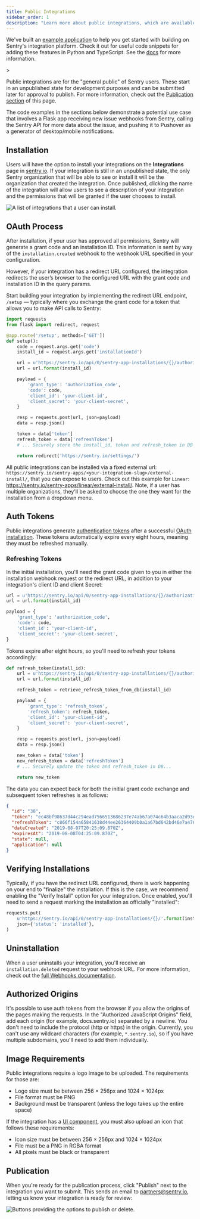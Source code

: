 ```yaml
---
title: Public Integrations
sidebar_order: 1
description: "Learn more about public integrations, which are available to all Sentry users."
---
```


<Alert>

We've built an [example application](https://github.com/getsentry/integration-platform-example) to help you get started with building on Sentry's integration platform. Check it out for useful code snippets for adding these features in Python and TypeScript. See the [docs](/organization/integrations/integration-platform/#example-app) for more information.

</Alert>>

Public integrations are for the "general public" of Sentry users. These start in an unpublished state for development purposes and can be submitted later for approval to publish. For more information, check out the [Publication section](#publication) of this page.

The code examples in the sections below demonstrate a potential use case that involves a Flask app receiving new issue webhooks from Sentry, calling the Sentry API for more data about the issue, and pushing it to Pushover as a generator of desktop/mobile notifications.

## Installation

Users will have the option to install your integrations on the **Integrations** page in [sentry.io](https://sentry.io). If your integration is still in an unpublished state, the only Sentry organization that will be able to see or install it will be the organization that created the integration. Once published, clicking the name of the integration will allow users to see a description of your integration and the permissions that will be granted if the user chooses to install.

![A list of integrations that a user can install.](./img/integration-directory.png)

## OAuth Process

After installation, if your user has approved all permissions, Sentry will generate a grant code and an installation ID. This information is sent by way of the `installation.created` webhook to the webhook URL specified in your configuration.

However, if your integration has a redirect URL configured, the integration redirects the user’s browser to the configured URL with the grant code and installation ID in the query params.

Start building your integration by implementing the redirect URL endpoint, `/setup` — typically where you exchange the grant code for a token that allows you to make API calls to Sentry:

```python
import requests
from flask import redirect, request

@app.route('/setup', methods=['GET'])
def setup():
    code = request.args.get('code')
    install_id = request.args.get('installationId')

    url = u'https://sentry.io/api/0/sentry-app-installations/{}/authorizations/'
    url = url.format(install_id)

    payload = {
        'grant_type': 'authorization_code',
        'code': code,
        'client_id': 'your-client-id',
        'client_secret': 'your-client-secret',
    }

    resp = requests.post(url, json=payload)
    data = resp.json()

    token = data['token']
    refresh_token = data['refreshToken']
    # ... Securely store the install_id, token and refresh_token in DB ...

    return redirect('https://sentry.io/settings/')
```

All public integrations can be installed via a fixed external url: `https://sentry.io/sentry-apps/<your-integration-slug>/external-install/`, that you can expose to users. Check out this example for `Linear`: https://sentry.io/sentry-apps/linear/external-install/. Note, if a user has multiple organizations, they'll be asked to choose the one they want for the installation from a dropdown menu.

## Auth Tokens

Public integrations generate [authentication tokens](/organization/integrations/integration-platform/#auth-tokens) after a successful [OAuth installation](#oauth-process).
These tokens automatically expire every eight hours, meaning they must be refreshed manually.

### Refreshing Tokens

In the initial installation, you'll need the grant code given to you in either the installation webhook request or the redirect URL, in addition to your integration's client ID and client Secret:

```python
url = u'https://sentry.io/api/0/sentry-app-installations/{}/authorizations/'
url = url.format(install_id)

payload = {
    'grant_type': 'authorization_code',
    'code': code,
    'client_id': 'your-client-id',
    'client_secret': 'your-client-secret',
}
```

Tokens expire after eight hours, so you'll need to refresh your tokens accordingly:

```python
def refresh_token(install_id):
    url = u'https://sentry.io/api/0/sentry-app-installations/{}/authorizations/'
    url = url.format(install_id)

    refresh_token = retrieve_refresh_token_from_db(install_id)

    payload = {
        'grant_type': 'refresh_token',
        'refresh_token': refresh_token,
        'client_id': 'your-client-id',
        'client_secret': 'your-client-secret',
    }

    resp = requests.post(url, json=payload)
    data = resp.json()

    new_token = data['token']
    new_refresh_token = data['refreshToken']
    # ... Securely update the token and refresh_token in DB...

    return new_token
```

The data you can expect back for both the initial grant code exchange and subsequent token refreshes is as follows:

```json
{
  "id": "38",
  "token": "ec48bf98637d44c294ead7566513686237e74ab67a074c64b3aaca2d93dbb8f1",
  "refreshToken": "c866f154a65841638d44ee26364409b0a1a67bd642bd46e7a476f34f810712d6",
  "dateCreated": "2019-08-07T20:25:09.870Z",
  "expiresAt": "2019-08-08T04:25:09.870Z",
  "state": null,
  "application": null
}
```

## Verifying Installations

Typically, if you have the redirect URL configured, there is work happening on your end to "finalize" the installation. If this is the case, we recommend enabling the "Verify Install" option for your integration. Once enabled, you'll need to send a request marking the installation as officially "installed":

```python
requests.put(
    u'https://sentry.io/api/0/sentry-app-installations/{}/'.format(install_id),
    json={'status': 'installed'},
)
```

## Uninstallation

When a user uninstalls your integration, you'll receive an `installation.deleted` request to your webhook URL. For more information, check out the [full Webhooks documentation](/organization/integrations/integration-platform/webhooks/).

## Authorized Origins

It's possible to use auth tokens from the browser if you allow the origins of the pages making the requests. In the "Authorized JavaScript Origins" field, add each origin (for example, docs.sentry.io) separated by a newline. You don't need to include the protocol (http or https) in the origin. Currently, you can't use any wildcard characters (for example, `*.sentry.io`), so if you have multiple subdomains, you'll need to add them individually.

## Image Requirements

Public integrations require a logo image to be uploaded. The requirements for those are:

- Logo size must be between 256 &times; 256px and 1024 &times; 1024px
- File format must be PNG
- Background must be transparent (unless the logo takes up the entire space)

If the integration has a [UI component](/organization/integrations/integration-platform/ui-components), you must also upload an icon that follows these requirements:

- Icon size must be between 256 &times; 256px and 1024 &times; 1024px
- File must be a PNG in RGBA format
- All pixels must be black or transparent

## Publication

When you're ready for the publication process, click "Publish" next to the integration you want to submit. This sends an email to partners@sentry.io, letting us know your integration is ready for review:

![Buttons providing the options to publish or delete.](./img/publish-button.png)
